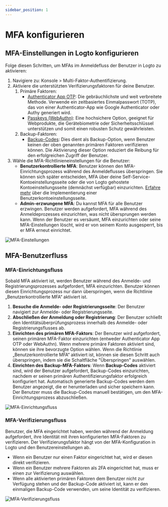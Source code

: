 ```yaml
---
sidebar_position: 1
---
```


# MFA konfigurieren

## MFA-Einstellungen in Logto konfigurieren

Folge diesen Schritten, um MFAs im Anmeldefluss der Benutzer in Logto zu aktivieren:

1. Navigiere zu: <CloudLink to="/mfa">Konsole > Multi-Faktor-Authentifizierung</CloudLink>.
2. Aktiviere die unterstützten Verifizierungsfaktoren für deine Benutzer.
   1. Primäre Faktoren:
      - [Authenticator App OTP](/end-user-flows/mfa/authenticator-app-otp): Die gebräuchlichste und weit verbreitete Methode. Verwende ein zeitbasiertes Einmalpasswort (TOTP), das von einer Authenticator-App wie Google Authenticator oder Authy generiert wird.
      - [Passkeys (WebAuthn)](/end-user-flows/mfa/webauthn): Eine hochsichere Option, geeignet für Webprodukte, die Gerätebiometrie oder Sicherheitsschlüssel unterstützen und somit einen robusten Schutz gewährleisten.
   2. Backup-Faktoren:
      - [Backup-Codes](/end-user-flows/mfa/backup-codes): Dies dient als Backup-Option, wenn Benutzer keinen der oben genannten primären Faktoren verifizieren können. Die Aktivierung dieser Option reduziert die Reibung für den erfolgreichen Zugriff der Benutzer.
3. Wähle die MFA-Richtlinieneinstellungen für die Benutzer:
   - **Benutzerkontrollierte MFA**: Benutzer können den MFA-Einrichtungsprozess während des Anmeldeflusses überspringen. Sie können sich später entscheiden, MFA über deine Self-Service-Kontoeinstellungsseite oder die von Logto gehostete Kontoeinstellungsseite (demnächst verfügbar) einzurichten. [Erfahre mehr](/end-user-flows/account-settings/) über die Implementierung einer Benutzerkontoeinstellungsseite.
   - **Admin-erzwungene MFA**: Du kannst MFA für alle Benutzer erzwingen. Benutzer werden aufgefordert, MFA während des Anmeldeprozesses einzurichten, was nicht übersprungen werden kann. Wenn der Benutzer es versäumt, MFA einzurichten oder seine MFA-Einstellungen löscht, wird er von seinem Konto ausgesperrt, bis er MFA erneut einrichtet.

![MFA-Einstellungen](./assets/configure-mfa.png)

## MFA-Benutzerfluss

### MFA-Einrichtungsfluss

Sobald MFA aktiviert ist, werden Benutzer während des Anmelde- und Registrierungsprozesses aufgefordert, MFA einzurichten. Benutzer können diesen Einrichtungsprozess nur dann überspringen, wenn die Richtlinie „Benutzerkontrollierte MFA“ aktiviert ist.

1. **Besuche die Anmelde- oder Registrierungsseite**: Der Benutzer navigiert zur Anmelde- oder Registrierungsseite.
2. **Abschließen der Anmeldung oder Registrierung**: Der Benutzer schließt den Identitätsüberprüfungsprozess innerhalb des Anmelde- oder Registrierungsflusses ab.
3. **Einrichten des primären MFA-Faktors**: Der Benutzer wird aufgefordert, seinen primären MFA-Faktor einzurichten (entweder Authenticator App OTP oder WebAuthn). Wenn mehrere primäre Faktoren aktiviert sind, können sie ihre bevorzugte Option wählen. Wenn die Richtlinie „Benutzerkontrollierte MFA“ aktiviert ist, können sie diesen Schritt auch überspringen, indem sie die Schaltfläche "Überspringen" auswählen.
4. **Einrichten des Backup-MFA-Faktors**: Wenn **Backup-Codes** aktiviert sind, wird der Benutzer aufgefordert, Backup-Codes einzurichten, nachdem er seinen primären Authentifizierungsfaktor erfolgreich konfiguriert hat. Automatisch generierte Backup-Codes werden dem Benutzer angezeigt, die er herunterladen und sicher speichern kann. Der Benutzer muss die Backup-Codes manuell bestätigen, um den MFA-Einrichtungsprozess abzuschließen.

![MFA-Einrichtungsfluss](./assets/link-mfa.png)

### MFA-Verifizierungsfluss

Benutzer, die MFA eingerichtet haben, werden während der Anmeldung aufgefordert, ihre Identität mit ihren konfigurierten MFA-Faktoren zu verifizieren. Der Verifizierungsfaktor hängt von der MFA-Konfiguration in Logto und den Benutzereinstellungen ab.

- Wenn ein Benutzer nur einen Faktor eingerichtet hat, wird er diesen direkt verifizieren.
- Wenn ein Benutzer mehrere Faktoren als 2FA eingerichtet hat, muss er einen zur Verifizierung auswählen.
- Wenn alle aktivierten primären Faktoren dem Benutzer nicht zur Verfügung stehen und der Backup-Code aktiviert ist, kann er den einmaligen Backup-Code verwenden, um seine Identität zu verifizieren.

![MFA-Verifizierungsfluss](./assets/verify-mfa.png)
